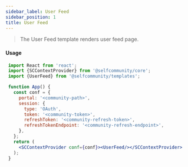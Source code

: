 ```yaml
---
sidebar_label: User Feed
sidebar_position: 1
title: User Feed
---
```


> The User Feed template renders user feed page.


<Logged><UserFeed/></Logged>

#### Usage

```jsx
 import React from 'react';
 import {SCContextProvider} from '@selfcommunity/core';
 import {UserFeed} from '@selfcommunity/templates';

 function App() {
   const conf = {
     portal: '<community-path>',
     session: {
       type: 'OAuth',
       token: '<community-token>',
       refreshToken: '<community-refresh-token>',
       refreshTokenEndpoint: '<community-refresh-endpoint>',
     },
   };
   return (
     <SCContextProvider conf={conf}><UserFeed/></SCContextProvider>
   );
 }
 ```

